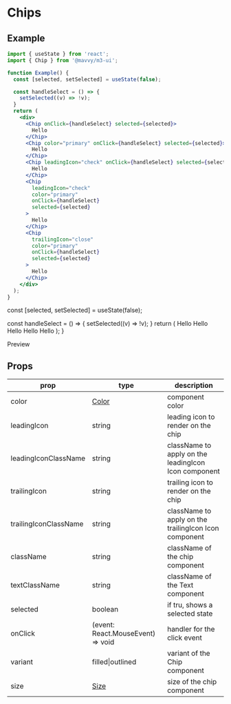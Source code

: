 # Chips


## Example

```jsx
import { useState } from 'react';
import { Chip } from '@mavvy/m3-ui';

function Example() {
  const [selected, setSelected] = useState(false);

  const handleSelect = () => {
    setSelected((v) => !v);
  }
  return (
    <div>
      <Chip onClick={handleSelect} selected={selected}>
        Hello
      </Chip>
      <Chip color="primary" onClick={handleSelect} selected={selected}>
        Hello
      </Chip>
      <Chip leadingIcon="check" onClick={handleSelect} selected={selected}>
        Hello
      </Chip>
      <Chip
        leadingIcon="check"
        color="primary"
        onClick={handleSelect}
        selected={selected}
      >
        Hello
      </Chip>
      <Chip
        trailingIcon="close"
        color="primary"
        onClick={handleSelect}
        selected={selected}
      >
        Hello
      </Chip>
    </div>
  );
}

```

  const [selected, setSelected] = useState(false);

  const handleSelect = () => {
    setSelected((v) => !v);
  }
  return (
    <List>
      <Chip onClick={handleSelect} selected={selected}>
        Hello
      </Chip>
      <Chip color="primary" onClick={handleSelect} selected={selected}>
        Hello
      </Chip>
      <Chip leadingIcon="check" onClick={handleSelect} selected={selected}>
        Hello
      </Chip>
      <Chip
        leadingIcon="check"
        color="primary"
        onClick={handleSelect}
        selected={selected}
      >
        Hello
      </Chip>
      <Chip
        trailingIcon="close"
        color="primary"
        onClick={handleSelect}
        selected={selected}
      >
        Hello
      </Chip>
    </List>
  );
}

Preview

<Example />

## Props

|prop|type|description|
|----|----|-----------|
|color|[Color](#color)|component color|
|leadingIcon|string|leading icon to render on the chip|
|leadingIconClassName|string|className to apply on the leadingIcon Icon component|
|trailingIcon|string|trailing icon to render on the chip|
|trailingIconClassName|string|className to apply on the trailingIcon Icon component|
|className|string|className of the chip component|
|textClassName|string|className of the Text component|
|selected|boolean|if tru, shows a selected state|
|onClick|(event: React.MouseEvent) => void| handler for the click event|
|variant|filled\|outlined| variant of the Chip component|
|size|[Size](#size)|size of the chip component|
